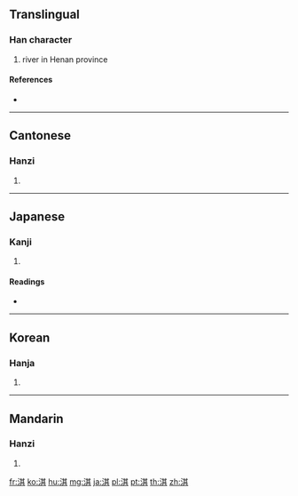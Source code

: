 {{character info/new}}
==Translingual==

===Han character===
{{Han char|rn=85|rad=水|as=08|sn=11|four=34181|canj=ETMC}}

# river in Henan province

====References====
* {{Han ref|kx=0629.080|dkj=17620|dj=1031.040|hdz=31641.020|uh=6DC7|ud=28103|bh=B24E|bd=45646}}

----

==Cantonese==

===Hanzi===
{{yue-hanzi|jyut=|y=kei4}}

# {{defn|lang=yue|sort=水08}}

----

==Japanese==

===Kanji===
{{ja-kanji|grade=|rs=水08}}

# {{defn|lang=ja|sort=水08}}

====Readings====
* {{ja-readings|on=[[き]] (ki), [[ぎ]] (gi)|kun=}}

----

==Korean==

===Hanja===
{{ko-hanja|hangeul=기|eumhun=|rv=gi|mr=ki|y=ki}}

# {{defn|lang=ko|sort=水08}}

----

==Mandarin==

===Hanzi===
{{cmn-hanzi|pin=[[lìn]] ([[lin4]]), [[qí]] ([[qi2]])|wg=lin<sup>4</sup>, ch'i<sup>2</sup>}}

# {{defn|lang=cmn|sort=水08}}

[[fr:淇]]
[[ko:淇]]
[[hu:淇]]
[[mg:淇]]
[[ja:淇]]
[[pl:淇]]
[[pt:淇]]
[[th:淇]]
[[zh:淇]]